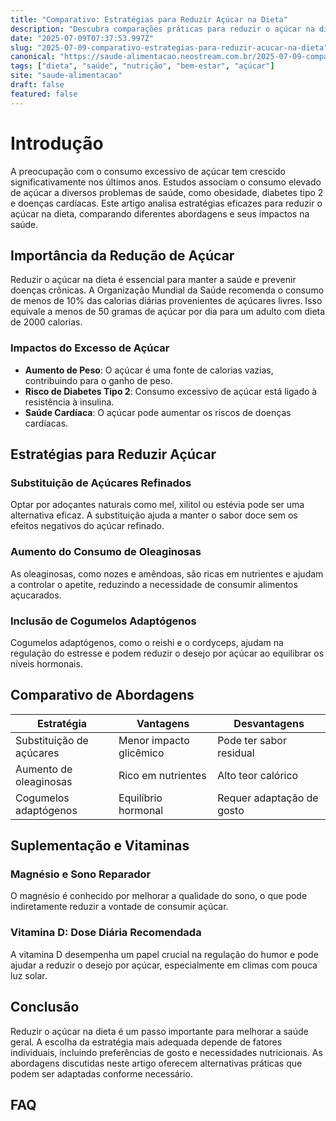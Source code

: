 ```yaml
---
title: "Comparativo: Estratégias para Reduzir Açúcar na Dieta"
description: "Descubra comparações práticas para reduzir o açúcar na dieta, melhorando a saúde e prevenindo doenças. Inclui dados e estratégias eficazes."
date: "2025-07-09T07:37:53.997Z"
slug: "2025-07-09-comparativo-estrategias-para-reduzir-acucar-na-dieta"
canonical: "https://saude-alimentacao.neostream.com.br/2025-07-09-comparativo-estrategias-para-reduzir-acucar-na-dieta"
tags: ["dieta", "saúde", "nutrição", "bem-estar", "açúcar"]
site: "saude-alimentacao"
draft: false
featured: false
---
```


# Introdução
A preocupação com o consumo excessivo de açúcar tem crescido significativamente nos últimos anos. Estudos associam o consumo elevado de açúcar a diversos problemas de saúde, como obesidade, diabetes tipo 2 e doenças cardíacas. Este artigo analisa estratégias eficazes para reduzir o açúcar na dieta, comparando diferentes abordagens e seus impactos na saúde.

## Importância da Redução de Açúcar
Reduzir o açúcar na dieta é essencial para manter a saúde e prevenir doenças crônicas. A Organização Mundial da Saúde recomenda o consumo de menos de 10% das calorias diárias provenientes de açúcares livres. Isso equivale a menos de 50 gramas de açúcar por dia para um adulto com dieta de 2000 calorias.

### Impactos do Excesso de Açúcar
- **Aumento de Peso**: O açúcar é uma fonte de calorias vazias, contribuindo para o ganho de peso.
- **Risco de Diabetes Tipo 2**: Consumo excessivo de açúcar está ligado à resistência à insulina.
- **Saúde Cardíaca**: O açúcar pode aumentar os riscos de doenças cardíacas.

## Estratégias para Reduzir Açúcar
### Substituição de Açúcares Refinados
Optar por adoçantes naturais como mel, xilitol ou estévia pode ser uma alternativa eficaz. A substituição ajuda a manter o sabor doce sem os efeitos negativos do açúcar refinado.

### Aumento do Consumo de Oleaginosas
As oleaginosas, como nozes e amêndoas, são ricas em nutrientes e ajudam a controlar o apetite, reduzindo a necessidade de consumir alimentos açucarados.

### Inclusão de Cogumelos Adaptógenos
Cogumelos adaptógenos, como o reishi e o cordyceps, ajudam na regulação do estresse e podem reduzir o desejo por açúcar ao equilibrar os níveis hormonais.

## Comparativo de Abordagens
| Estratégia | Vantagens | Desvantagens |
|------------|-----------|--------------|
| Substituição de açúcares | Menor impacto glicêmico | Pode ter sabor residual |
| Aumento de oleaginosas | Rico em nutrientes | Alto teor calórico |
| Cogumelos adaptógenos | Equilíbrio hormonal | Requer adaptação de gosto |

## Suplementação e Vitaminas
### Magnésio e Sono Reparador
O magnésio é conhecido por melhorar a qualidade do sono, o que pode indiretamente reduzir a vontade de consumir açúcar.

### Vitamina D: Dose Diária Recomendada
A vitamina D desempenha um papel crucial na regulação do humor e pode ajudar a reduzir o desejo por açúcar, especialmente em climas com pouca luz solar.

## Conclusão
Reduzir o açúcar na dieta é um passo importante para melhorar a saúde geral. A escolha da estratégia mais adequada depende de fatores individuais, incluindo preferências de gosto e necessidades nutricionais. As abordagens discutidas neste artigo oferecem alternativas práticas que podem ser adaptadas conforme necessário.

## FAQ